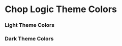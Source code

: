 
<Meta title="Theming/Colors" />

# Chop Logic Theme Colors

### Light Theme Colors

<ColorPalette>
  <ColorItem
    title="Foreground Colors"
    subtitle="For text, icons, and borders"
    colors={{
      '--cl-primary-color': 'hsl(195, 100%, 6%)',
      '--cl-tint-color': 'hsl(345, 49%, 21%)',
      '--cl-accent-color': 'hsl(356, 100%, 53%)'
    }}
  />
  <ColorItem
    title="Background Colors"
    subtitle="For blocks, panels, and inputs"
    colors={{
      '--cl-primary-background': 'hsl(0, 0%, 100%)',
      '--cl-highlight-background': 'hsl(40, 100%, 58%)',
      '--cl-shadow-background': 'hsla(0, 0%, 0%, 0.3)'
    }}
  />
  <ColorItem
    title="Gradients"
    subtitle="For visual highlighting and shadowing"
    colors={{
      '--cl-accent-gradient': `linear-gradient(
        to left,
        hsl(356, 100%, 21%) 0%,
        hsl(356, 100%, 32%) 8%,
        hsl(356, 100%, 32%) 92%,
        hsl(356, 100%, 21%) 100%
      )`,
      '--cl-shadow-gradient': 'linear-gradient(to left, hsl(0, 0%, 24%) 0%, hsl(0, 0%, 32%) 8%, hsl(0, 0%, 32%) 92%, hsl(0, 0%, 24%) 100%)'
    }}
  />
</ColorPalette>

### Dark Theme Colors

<ColorPalette>
  <ColorItem
    title="Foreground Colors"
    subtitle="For text, icons, and borders"
    colors={{
      '--cl-primary-color': 'hsl(57, 64%, 74%)',
      '--cl-tint-color': 'hsl(43, 87%, 66%)',
      '--cl-accent-color': 'hsl(23, 72%, 53%)'
    }}
  />
  <ColorItem
    title="Background Colors"
    subtitle="For blocks, panels, and inputs"
    colors={{
      '--cl-primary-background': 'hsl(328, 19%, 15%)',
      '--cl-highlight-background': 'hsl(24, 55%, 34%)',
      '--cl-shadow-background': 'hsla(24, 55%, 34%, 0.3)'
    }}
  />
  <ColorItem
    title="Gradients"
    subtitle="For visual highlighting and shadowing"
    colors={{
      '--cl-accent-gradient': 'linear-gradient(to left, hsl(23, 72%, 26%) 0%, hsl(23, 72%, 30%) 8%, hsl(23, 72%, 30%) 92%, hsl(23, 72%, 26%) 100%)',
      '--cl-shadow-gradient': 'linear-gradient(to left, hsl(328, 19%, 24%) 0%, hsl(328, 19%, 30%) 8%, hsl(328, 19%, 30%) 92%, hsl(328, 19%, 24%) 100%)'
    }}
  />
</ColorPalette>
